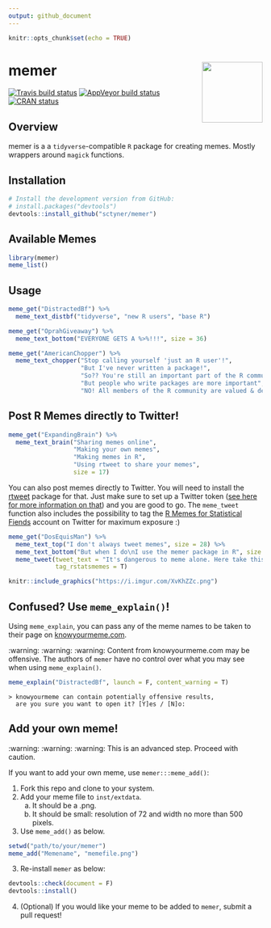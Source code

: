 ```yaml
---
output: github_document
---
```


```r
knitr::opts_chunk$set(echo = TRUE)
```


# memer  <img src="man/figures/logo.png" align="right" width="120" />
<!-- badges: start -->
[![Travis build status](https://travis-ci.org/sctyner/memer.svg?branch=master)](https://travis-ci.org/sctyner/memer)
[![AppVeyor build status](https://ci.appveyor.com/api/projects/status/github/sctyner/memer?branch=master&svg=true)](https://ci.appveyor.com/project/sctyner/memer)
[![CRAN status](https://www.r-pkg.org/badges/version/memer)](https://cran.r-project.org/package=memer)
<!-- badges: end -->

## Overview

memer is a a `tidyverse`-compatible `R` package for creating memes. Mostly wrappers around `magick` functions. 

## Installation

```r
# Install the development version from GitHub:
# install.packages("devtools")
devtools::install_github("sctyner/memer")
```

## Available Memes

```r
library(memer)
meme_list()
```

## Usage

```r
meme_get("DistractedBf") %>% 
  meme_text_distbf("tidyverse", "new R users", "base R")
```

```r
meme_get("OprahGiveaway") %>% 
  meme_text_bottom("EVERYONE GETS A %>%!!!", size = 36)
```

```r
meme_get("AmericanChopper") %>%
  meme_text_chopper("Stop calling yourself 'just an R user'!",
                    "But I've never written a package!",
                    "So?? You're still an important part of the R community!",
                    "But people who write packages are more important",
                    "NO! All members of the R community are valued & deserve respect!")
```


## Post R Memes directly to Twitter!

```r
meme_get("ExpandingBrain") %>% 
  meme_text_brain("Sharing memes online", 
                  "Making your own memes", 
                  "Making memes in R", 
                  "Using rtweet to share your memes", 
                  size = 17)
```

You can also post memes directly to Twitter. You will need to install the [rtweet](https://github.com/mkearney/rtweet/) package for that. Just make sure to set up a Twitter token ([see here for more information on that](https://rtweet.info/articles/auth.html)) and you are good to go. The `meme_tweet` function also includes the possibility to tag the [R Memes for Statistical Fiends](https://twitter.com/rstatsmemes) account on Twitter for maximum exposure :)

```r
meme_get("DosEquisMan") %>% 
  meme_text_top("I don't always tweet memes", size = 28) %>% 
  meme_text_bottom("But when I do\nI use the memer package in R", size = 26) %>%
  meme_tweet(tweet_text = "It's dangerous to meme alone. Here take this.",
             tag_rstatsmemes = T)
```

```r
knitr::include_graphics("https://i.imgur.com/XvKhZZc.png")
```

## Confused? Use `meme_explain()`! 

Using `meme_explain`, you can pass any of the meme names to be taken to their page on [knowyourmeme.com](https://knowyourmeme.com/memes/). 

:warning: :warning: :warning: Content from knowyourmeme.com may be offensive. The authors of `memer` have no control over what you may see when using `meme_explain()`. 

```r
meme_explain("DistractedBf", launch = F, content_warning = T)
```
```
> knowyourmeme can contain potentially offensive results,
  are you sure you want to open it? [Y]es / [N]o:
```

## Add your own meme! 

:warning: :warning: :warning: This is an advanced step. Proceed with caution.

If you want to add your own meme, use `memer:::meme_add()`:

1. Fork this repo and clone to your system. 
2. Add your meme file to `inst/extdata`.
    a. It should be a .png.
    b. It should be small: resolution of 72 and width no more than 500 pixels. 
2. Use `meme_add()` as below.   
```r
setwd("path/to/your/memer")
meme_add("Memename", "memefile.png")
```
3. Re-install `memer` as below:
```r
devtools::check(document = F)
devtools::install()
```
4. (Optional) If you would like your meme to be added to `memer`, submit a pull request! 
